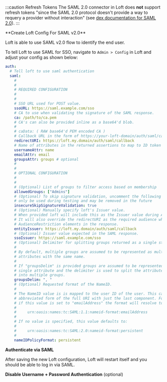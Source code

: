 
:::caution Refresh Tokens
The SAML 2.0 connector in Loft does **not** support refresh tokens "since the SAML 2.0 protocol doesn't provide a way to requery a provider without interaction" (see [dex documentation for SAML 2.0](https://dexidp.io/docs/connectors/saml/)).
:::

<Flow id="sso-saml">
<Step>
**Create Loft Config For SAML v2.0**

Loft is able to use SAML v2.0 flow to identify the end user.

To tell Loft to use SAML for SSO, navigate to `Admin > Config` in Loft and adjust your config as shown below:

```yaml
auth:
  # Tell loft to use saml authentication
  saml:
    # 
    # 
    # REQUIRED CONFIGURATION
    #
    #
    # SSO URL used for POST value.
    ssoURL: https://saml.example.com/sso
    # CA to use when validating the signature of the SAML response.
    ca: /path/to/ca.pem
    # CA's can also be provided inline as a base64'd blob.
    #
    # caData: ( RAW base64'd PEM encoded CA )
    # Callback URL in the form of https://your-loft-domain/auth/saml/callback
    redirectURI: https://loft.my.domain/auth/saml/callback
    # Name of attributes in the returned assertions to map to ID token claims.
    usernameAttr: name
    emailAttr: email
    groupsAttr: groups # optional
    # 
    # 
    # OPTIONAL CONFIGURATION
    #
    #
    # (Optional) List of groups to filter access based on membership
    allowedGroups: ["Admins"]
    # (Optional) To skip signature validation, uncomment the following field. This should
    # only be used during testing and may be removed in the future
    insecureSkipSignatureValidation: true
    # (Optional) Manually specify loft's Issuer value.
    # When provided loft will include this as the Issuer value during AuthnRequest.
    # It will also override the redirectURI as the required audience when evaluating
    # AudienceRestriction elements in the response.
    entityIssuer: https://loft.my.domain/auth/saml/callback
    # (Optional) Issuer value expected in the SAML response.
    ssoIssuer: https://saml.example.com/sso
    # (Optional) Delimiter for splitting groups returned as a single string.
    #
    # By default, multiple groups are assumed to be represented as multiple
    # attributes with the same name.
    #
    # If "groupsDelim" is provided groups are assumed to be represented as a
    # single attribute and the delimiter is used to split the attribute's value
    # into multiple groups.
    groupsDelim: ", "
    # (Optional) Requested format of the NameID.
    #
    # The NameID value is is mapped to the user ID of the user. This can be an
    # abbreviated form of the full URI with just the last component. For example,
    # if this value is set to "emailAddress" the format will resolve to:
    #
    #     urn:oasis:names:tc:SAML:1.1:nameid-format:emailAddress
    #
    # If no value is specified, this value defaults to:
    #
    #     urn:oasis:names:tc:SAML:2.0:nameid-format:persistent
    #
    nameIDPolicyFormat: persistent
```
</Step>

<Step>

**Authenticate via SAML**

After saving the new Loft configuration, Loft will restart itself and you should be able to log in via SAML.
</Step>
<Step>

**Disable Username + Password Authentication** (optional)

<DisablePasswordAuthPartial/>
</Step>
</Flow>